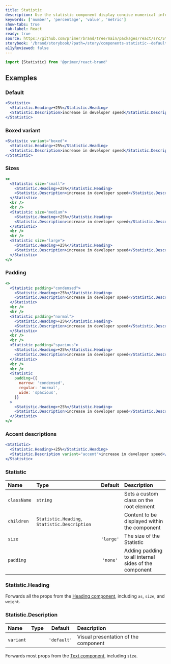 ```yaml
---
title: Statistic
description: Use the statistic component display concise numerical information
keywords: ['number', 'percentage', 'value', 'metric']
show-tabs: true
tab-label: React
ready: true
source: https://github.com/primer/brand/tree/main/packages/react/src/Statistic/Statistic.tsx
storybook: '/brand/storybook/?path=/story/components-statistic--default'
a11yReviewed: false
---
```



```js
import {Statistic} from '@primer/react-brand'
```

## Examples

### Default

```jsx live
<Statistic>
  <Statistic.Heading>+25%</Statistic.Heading>
  <Statistic.Description>increase in developer speed</Statistic.Description>
</Statistic>
```

### Boxed variant

```jsx live
<Statistic variant="boxed">
  <Statistic.Heading>+25%</Statistic.Heading>
  <Statistic.Description>increase in developer speed</Statistic.Description>
</Statistic>
```

### Sizes

```jsx live
<>
  <Statistic size="small">
    <Statistic.Heading>+25%</Statistic.Heading>
    <Statistic.Description>increase in developer speed</Statistic.Description>
  </Statistic>
  <br />
  <br />
  <Statistic size="medium">
    <Statistic.Heading>+25%</Statistic.Heading>
    <Statistic.Description>increase in developer speed</Statistic.Description>
  </Statistic>
  <br />
  <br />
  <Statistic size="large">
    <Statistic.Heading>+25%</Statistic.Heading>
    <Statistic.Description>increase in developer speed</Statistic.Description>
  </Statistic>
</>
```

### Padding

```jsx live
<>
  <Statistic padding="condensed">
    <Statistic.Heading>+25%</Statistic.Heading>
    <Statistic.Description>increase in developer speed</Statistic.Description>
  </Statistic>
  <br />
  <br />
  <Statistic padding="normal">
    <Statistic.Heading>+25%</Statistic.Heading>
    <Statistic.Description>increase in developer speed</Statistic.Description>
  </Statistic>
  <br />
  <br />
  <Statistic padding="spacious">
    <Statistic.Heading>+25%</Statistic.Heading>
    <Statistic.Description>increase in developer speed</Statistic.Description>
  </Statistic>
  <br />
  <br />
  <Statistic
    padding={{
      narrow: 'condensed',
      regular: 'normal',
      wide: 'spacious',
    }}
  >
    <Statistic.Heading>+25%</Statistic.Heading>
    <Statistic.Description>increase in developer speed</Statistic.Description>
  </Statistic>
</>
```

### Accent descriptions

```jsx live
<Statistic>
  <Statistic.Heading>+25%</Statistic.Heading>
  <Statistic.Description variant="accent">increase in developer speed</Statistic.Description>
</Statistic>
```

### Statistic

| Name        | Type                                         |  Default  | Description                                           |
| :---------- | :------------------------------------------- | :-------: | :---------------------------------------------------- |
| `className` | `string`                                     |           | Sets a custom class on the root element               |
| `children`  | `Statistic.Heading`, `Statistic.Description` |           | Content to be displayed within the component          |
| `size`      | <StatisticSizeProp />                        | `'large'` | The size of the Statistic                             |
| `padding`   | <StatisticPaddingProp />                     | `'none'`  | Adding padding to all internal sides of the component |

### Statistic.Heading

Forwards all the props from the [Heading component](/components/Heading), including `as`, `size`, and `weight`.

### Statistic.Description

| Name      | Type                                |   Default   | Description                          |
| :-------- | :---------------------------------- | :---------: | :----------------------------------- |
| `variant` | <StatisticDescriptionVariantProp /> | `'default'` | Visual presentation of the component |

Forwards most props from the [Text component](/components/Text), including `size`.
